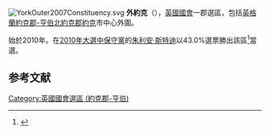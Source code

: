 [[File:YorkOuter2007Constituency.svg|right]]
'''外約克'''（{{lang-en|York Outer}}），[[英國|英國]][[英國國會|國會]]一郡選區，包括[[英格蘭|英格蘭]][[約克郡-亨伯|約克郡-亨伯]][[北約克郡|北約克郡]][[約克|約克]]市中心外圍。

始於2010年。在[[2010年英國大選|2010年大選中]][[保守黨_(英國)|保守黨]]的[[朱利安·斯特迪|朱利安·斯特迪]]以43.0%選票勝出該區<ref name="">{{cite news
|publisher=[[英國廣播公司|英國廣播公司]]
|date=2010年5月7日
|title=Election 2010/Constituency/York Outer
|url=http://news.bbc.co.uk/1/shared/election2010/results/constituency/f38.stm
|accessdate=2010年9月15日
|archive-date=2017年8月23日
|archive-url=https://web.archive.org/web/20170823083855/http://news.bbc.co.uk/1/shared/election2010/results/constituency/f38.stm
|dead-url=no
}}</ref>當選。

==参考文献==
<div class="references-small">
<references></references>
</div>

{{DEFAULTSORT:York Outer (UK Parliament constituency)}}
[[Category:英國國會選區_(約克郡-亨伯)|Category:英國國會選區 (約克郡-亨伯)]]